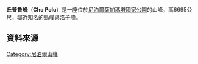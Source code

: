 {{Infobox mountain
|Name = 丘普魯峰（Cho Polu）
|Photo = ChoPolu from southwest.jpg
|Caption = <small>丘普魯峰之西南面</small>
|Elevation = 6695m
|Elevation_ref = <ref>http://www.peakware.com/peaks.html?pk=655</ref>
|Prominence_m = 
|Prominence_ref = 
|pushpin_map = Nepal
|pushpin_map_caption = 丘普魯峰的位置
|latd = 27 | latm = 55 | lats = 09 | latNS = N
|longd = 86 | longm = 58 | longs = 55 | longEW = E
|Location = [[尼泊爾|尼泊爾]][[薩加瑪塔專區|薩加瑪塔專區]]
|Range = [[喜馬拉雅山脈|喜馬拉雅山脈]]
}}

'''丘普魯峰'''（'''Cho Polu'''）是一座位於[[尼泊爾|尼泊爾]][[薩加瑪塔國家公園|薩加瑪塔國家公園]]的山峰，高6695公尺，鄰近知名的[[島峰|島峰]]與[[洛子峰|洛子峰]]。

==資料來源==
{{reflist}}

{{地理小作品}}
[[Category:尼泊爾山峰|Category:尼泊爾山峰]]
